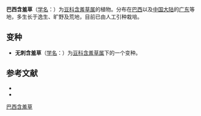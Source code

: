 {{Speciesbox
| name = 巴西含羞草
| status = 
| status_system = 
| image =
| genus = Mimosa
| species = invisa
| authority = Mert. ex Colla
* 巴西含羞草 ''M. i.'' var. ''invisa''
* 无刺含羞草 ''M. i.'' var. ''inermis''
}}

'''巴西含羞草'''（[[学名|学名]]：{{lang|la|''Mimosa invisa''}}）为[[豆科|豆科]][[含羞草属|含羞草属]]的植物。分布在[[巴西|巴西]]以及[[中国大陆|中国大陆]]的[[广东|广东]]等地，多生长于逸生、旷野及荒地，目前已由人工引种栽培。

== 变种 ==
* '''无刺含羞草'''（[[学名|学名]]：{{lang|la|'''''Mimosa invisa'' var. ''inermis'''''}}）为[[豆科|豆科]][[含羞草属|含羞草属]]下的一个变种。

== 参考文献 ==
<div class="references-small">
* {{cite web| url =http://www.bioinfo.cn/db05/KmzwSpecies.php?action=view&id=12882| title =巴西含羞草（原变种）| work =《中国高等植物数据库全库》| publisher =中国科学院微生物研究所| author =昆明植物研究所| accessdate =2009-02-24| deadurl =yes| archiveurl =https://web.archive.org/web/20160305004728/http://www.bioinfo.cn/db05/KmzwSpecies.php?action=view&id=12882| archivedate =2016-03-05}}
* {{CPNI| zh=无刺含羞草 | id=260-10779 | binomial=Mimosa invisa | authority=Adelb. | var=inermis | accessdate=2013-01-17}}
</div>
{{Taxonbar|from=Q6016756}}

[[Category:含羞草属|巴西含羞草]]


{{植物小作品}}